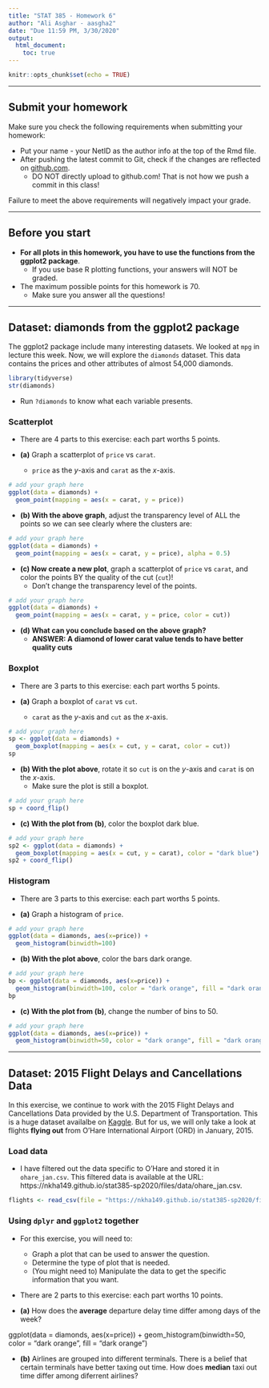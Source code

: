 ---
title: "STAT 385 - Homework 6"
author: "Ali Asghar - aasgha2"
date: "Due 11:59 PM, 3/30/2020"
output:
  html_document:
    toc: true
---

```{r setup, include=FALSE}
knitr::opts_chunk$set(echo = TRUE)
```
***

## Submit your homework

Make sure you check the following requirements when submitting your homework:

- Put your name - your NetID as the author info at the top of the Rmd file.
- After pushing the latest commit to Git, check if the changes are reflected on [github.com](https://github.com/).
  - DO NOT directly upload to github.com! That is not how we push a commit in this class!

Failure to meet the above requirements will negatively impact your grade.

***

## Before you start

- **For all plots in this homework, you have to use the functions from the ggplot2 package**.
  - If you use base R plotting functions, your answers will NOT be graded.
- The maximum possible points for this homework is 70.
  - Make sure you answer all the questions!

***

## Dataset: diamonds from the ggplot2 package

The ggplot2 package include many interesting datasets. We looked at `mpg` in lecture this week. Now, we will explore the `diamonds` dataset. This data contains the prices and other attributes of almost 54,000 diamonds.

```{r message=FALSE}
library(tidyverse)
str(diamonds)
```

- Run `?diamonds` to know what each variable presents.

### Scatterplot

- There are 4 parts to this exercise: each part worths 5 points.

- **(a)** Graph a scatterplot of `price` vs `carat`.
  - `price` as the $y$-axis and `carat` as the $x$-axis.
  
```{r fig.align='center'}
# add your graph here
ggplot(data = diamonds) +
  geom_point(mapping = aes(x = carat, y = price))
```

- **(b) With the above graph**, adjust the transparency level of ALL the points so we can see clearly where the clusters are:

```{r fig.align='center'}
# add your graph here
ggplot(data = diamonds) +
  geom_point(mapping = aes(x = carat, y = price), alpha = 0.5)
```

- **(c) Now create a new plot**, graph a scatterplot of `price` vs `carat`, and color the points BY the quality of the cut (`cut`)!
  - Don't change the transparency level of the points.

```{r fig.align='center'}
# add your graph here
ggplot(data = diamonds) +
  geom_point(mapping = aes(x = carat, y = price, color = cut))
```

- **(d) What can you conclude based on the above graph?**
  - **ANSWER: A diamond of lower carat value tends to have better quality cuts** 
  
### Boxplot

- There are 3 parts to this exercise: each part worths 5 points.

- **(a)** Graph a boxplot of `carat` vs `cut`.
  - `carat` as the $y$-axis and `cut` as the $x$-axis.
  
```{r fig.align='center'}
# add your graph here
sp <- ggplot(data = diamonds) +
  geom_boxplot(mapping = aes(x = cut, y = carat, color = cut))
sp
```

- **(b) With the plot above**, rotate it so `cut` is on the $y$-axis and `carat` is on the $x$-axis.
  - Make sure the plot is still a boxplot.
  
```{r fig.align='center'}
# add your graph here
sp + coord_flip()
```

- **(c) With the plot from (b)**, color the boxplot dark blue.

```{r fig.align='center'}
# add your graph here
sp2 <- ggplot(data = diamonds) +
  geom_boxplot(mapping = aes(x = cut, y = carat), color = "dark blue")
sp2 + coord_flip()
```

### Histogram

- There are 3 parts to this exercise: each part worths 5 points.

- **(a)** Graph a histogram of `price`.
  
```{r fig.align='center'}
# add your graph here
ggplot(data = diamonds, aes(x=price)) +
  geom_histogram(binwidth=100)
```

- **(b) With the plot above**, color the bars dark orange.
  
```{r fig.align='center'}
# add your graph here
bp <- ggplot(data = diamonds, aes(x=price)) +
  geom_histogram(binwidth=100, color = "dark orange", fill = "dark orange")
bp
```

- **(c) With the plot from (b)**, change the number of bins to 50.

```{r fig.align='center'}
# add your graph here
ggplot(data = diamonds, aes(x=price)) +
  geom_histogram(binwidth=50, color = "dark orange", fill = "dark orange")
```



***

## Dataset: 2015 Flight Delays and Cancellations Data

In this exercise, we continue to work with the 2015 Flight Delays and Cancellations Data provided by the U.S. Department of Transportation. This is a huge dataset availalbe on [Kaggle](https://www.kaggle.com/usdot/flight-delays#airports.csv). But for us, we will only take a look at flights **flying out** from O'Hare International Airport (ORD) in January, 2015.

### Load data

- I have filtered out the data specific to O'Hare and stored it in `ohare_jan.csv`. This filtered data is available at the URL: https://nkha149.github.io/stat385-sp2020/files/data/ohare_jan.csv.

```{r}
flights <- read_csv(file = "https://nkha149.github.io/stat385-sp2020/files/data/ohare_jan.csv")
```

### Using `dplyr` and `ggplot2` together

- For this exercise, you will need to:
  - Graph a plot that can be used to answer the question.
  - Determine the type of plot that is needed.
  - (You might need to) Manipulate the data to get the specific information that you want.
  
- There are 2 parts to this exercise: each part worths 10 points.

- **(a)** How does the **average** departure delay time differ among days of the week?

ggplot(data = diamonds, aes(x=price)) +
  geom_histogram(binwidth=50, color = "dark orange", fill = "dark orange")
  
- **(b)** Airlines are grouped into different terminals. There is a belief that certain terminals have better taxing out time. How does **median** taxi out time differ among diferrent airlines?







